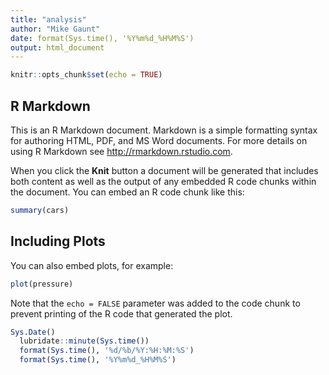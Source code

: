 ```yaml
---
title: "analysis"
author: "Mike Gaunt"
date: format(Sys.time(), '%Y%m%d_%H%M%S')
output: html_document
---
```


```r
knitr::opts_chunk$set(echo = TRUE)
```

## R Markdown

This is an R Markdown document. Markdown is a simple formatting syntax for authoring HTML, PDF, and MS Word documents. For more details on using R Markdown see <http://rmarkdown.rstudio.com>.

When you click the **Knit** button a document will be generated that includes both content as well as the output of any embedded R code chunks within the document. You can embed an R code chunk like this:

```r
summary(cars)
```

## Including Plots

You can also embed plots, for example:

```r
plot(pressure)
```

Note that the `echo = FALSE` parameter was added to the code chunk to prevent printing of the R code that generated the plot.

```r
Sys.Date()
  lubridate::minute(Sys.time())
  format(Sys.time(), '%d/%b/%Y:%H:%M:%S')
  format(Sys.time(), '%Y%m%d_%H%M%S')
```













